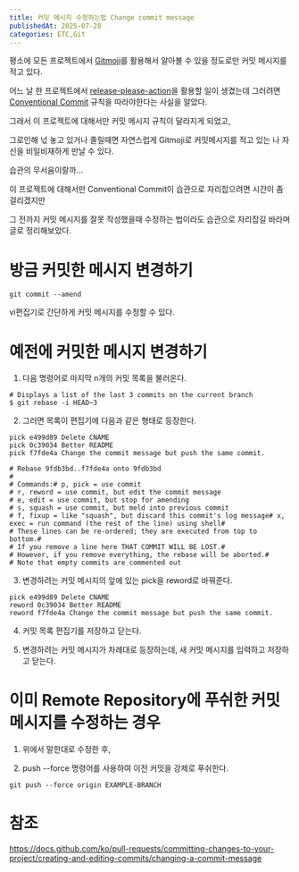 ```yaml
---
title: 커밋 메시지 수정하는법 Change commit message
publishedAt: 2025-07-28
categories: ETC,Git
---
```


평소에 모든 프로젝트에서 [Gitmoji](https://gitmoji.dev/)를 활용해서 알아볼 수 있을 정도로만 커밋 메시지를 적고 있다.

어느 날 한 프로젝트에서 [release-please-action](https://github.com/google-github-actions/release-please-action)을 활용할 일이 생겼는데 그러려면 [Conventional Commit](https://www.conventionalcommits.org/en/v1.0.0/) 규칙을 따라야한다는 사실을 알았다.

그래서 이 프로젝트에 대해서만 커밋 메시지 규칙이 달라지게 되었고,

그로인해 넋 놓고 있거나 졸릴때면 자연스럽게 Gitmoji로 커밋메시지를 적고 있는 나 자신을 비일비재하게 만날 수 있다.

습관의 무서움이랄까...

이 프로젝트에 대해서만 Conventional Commit이 습관으로 자리잡으려면 시간이 좀 걸리겠지만

그 전까지 커밋 메시지를 잘못 작성했을때 수정하는 법이라도 습관으로 자리잡길 바라며 글로 정리해보았다.

# 방금 커밋한 메시지 변경하기

```
git commit --amend
```

vi편집기로 간단하게 커밋 메시지를 수정할 수 있다.

# 예전에 커밋한 메시지 변경하기

1. 다음 명령어로 마지막 n개의 커밋 목록을 불러온다.

```
# Displays a list of the last 3 commits on the current branch
$ git rebase -i HEAD~3
```

2. 그러면 목록이 편집기에 다음과 같은 형태로 등장한다.

```
pick e499d89 Delete CNAME
pick 0c39034 Better README
pick f7fde4a Change the commit message but push the same commit.

# Rebase 9fdb3bd..f7fde4a onto 9fdb3bd
#
# Commands:# p, pick = use commit
# r, reword = use commit, but edit the commit message
# e, edit = use commit, but stop for amending
# s, squash = use commit, but meld into previous commit
# f, fixup = like "squash", but discard this commit's log message# x, exec = run command (the rest of the line) using shell#
# These lines can be re-ordered; they are executed from top to bottom.#
# If you remove a line here THAT COMMIT WILL BE LOST.#
# However, if you remove everything, the rebase will be aborted.#
# Note that empty commits are commented out
```

3. 변경하려는 커밋 메시지의 앞에 있는 pick을 reword로 바꿔준다.

```
pick e499d89 Delete CNAME
reword 0c39034 Better README
reword f7fde4a Change the commit message but push the same commit.
```

4. 커밋 목록 편집기를 저장하고 닫는다.

5. 변경하려는 커밋 메시지가 차례대로 등장하는데, 새 커밋 메시지를 입력하고 저장하고 닫는다.

# 이미 Remote Repository에 푸쉬한 커밋 메시지를 수정하는 경우

1. 위에서 말한대로 수정한 후,

2. push --force 명령어를 사용하여 이전 커밋을 강제로 푸쉬한다.

```
git push --force origin EXAMPLE-BRANCH
```

# 참조

https://docs.github.com/ko/pull-requests/committing-changes-to-your-project/creating-and-editing-commits/changing-a-commit-message
